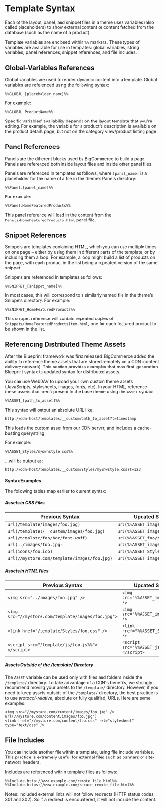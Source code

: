 # Template Syntax



Each of the layout, panel, and snippet files in a theme uses variables (also called placeholders) to show external content or content fetched from the database (such as the name of a product).

Template variables are enclosed within `%%` markers. These types of variables are available for use in templates: global variables, string variables, panel references, snippet references, and file includes.

## Global-Variables References 

Global variables are used to render dynamic content into a template. Global variables are referenced using the following syntax:

```
%%GLOBAL_[placeholder_name]%%
```

For example:

```
%%GLOBAL_ProductName%%
```

Specific variables' availability depends on the layout template that you're editing. For example, the variable for a product's description is available on the product details page, but not on the category view/product listing page.

## Panel References 

Panels are the different blocks used by BigCommerce to build a page. Panels are referenced both inside layout files and inside other panel files.

Panels are referenced in templates as follows, where `[panel_name]` is a placeholder for the name of a file in the theme’s Panels directory:


```
%%Panel.[panel_name]%%
```

For example:


```
%%Panel.HomeFeaturedProducts%%
```

This panel reference will load in the content from the `Panels/HomeFeaturedProducts.html` panel file.

## Snippet References 

Snippets are templates containing HTML, which you can use multiple times on one page – either by using them in different parts of the template, or by including them a loop. For example, a loop might build a list of products on the page, with each product in the list being a repeated version of the same snippet.

Snippets are referenced in templates as follows:

```
%%SNIPPET_[snippet_name]%%
```

In most cases, this will correspond to a similarly named file in the theme’s Snippets directory. For example:

```
%%SNIPPET_HomeFeaturedProducts%%
```

This snippet reference will contain repeated copies of `Snippets/HomeFeaturedProductsItem.html`, one for each featured product to be shown in the list.

## Referencing Distributed Theme Assets 

After the Blueprint framework was first released, BigCommerce added the ability to reference theme assets that are stored remotely on a CDN (content delivery network). This section provides examples that map first-generation Blueprint syntax to updated syntax for distributed assets.

You can use WebDAV to upload your own custom theme assets (JavaScripts, stylesheets, images, fonts, etc). In your HTML, reference these assets that aren’t present in the base theme using the `ASSET` syntax:

```
%%ASSET_[path_to_asset]%%
```

This syntax will output an absolute URL like: 

```
http://cdn-host/templates/__custom/path_to_asset?t=timestamp
```

This loads the custom asset from our CDN server, and includes a cache-busting querystring.

For example:

```
%%ASSET_Styles/myownstyle.css%%
```

...will be output as:

```
http://cdn-host/templates/__custom/Styles/myonwstyle.css?t=123
```

#### Syntax Examples 

The following tables map earlier to current syntax:

##### Assets in CSS Files 

| Previous Syntax | Updated Syntax (CDN) |
|--|-|
| `url(/template/images/foo.jpg)` | `url(%%ASSET_images/foo.jpg%%)` |
| `url(/templates/__custom/images/foo.jpg)` | `url(%%ASSET_images/foo.jpg%%)` |
| `url(/template/foo/bar/font.woff)` | `url(%%ASSET_foo/bar/font.woff%%)` |
| `url(../images/foo.jpg)` | `url(%%ASSET_images/foo.jpg%%)` |
| `url(icons/foo.ico)` | `url(%%ASSET_Styles/icons/foo.ico%%)` |
| `url(//mystore.com/template/images/foo.jpg)` | `url(%%ASSET_images/foo.jpg%%)` |

##### Assets in HTML Files 

| Previous Syntax | Updated Syntax (CDN) |
|-|-|
| `<img src="../images/foo.jpg" />` | `<img src="%%ASSET_images/foo.jpg%%" />` |
| `<img src="//mystore.com/template/images/foo.jpg">` | `<img src="%%ASSET_images/foo.jpg%%" />` |
| `<link href="/template/Styles/foo.css" />` | `<link href="%%ASSET_Styles/foo.css%%" />` |
| `<script src="/template/js/foo.js%%"></script>` | `<script src="%%ASSET_js/foo.js%%"></script>` |

##### Assets Outside of the /template/ Directory 

The `ASSET` variable can be used only with files and folders inside the `/template/` directory. To take advantage of a CDN's benefits, we strongly recommend moving your assets to the `/template/` directory. However, if you need to keep assets outside of the `/template/` directory, the best practice is to use _protocol-relative_, absolute or fully qualified, URLs. Here are some examples:

``` copy showLineNumbers
<img src="//mystore.com/content/images/foo.jpg" />
url(//mystore.com/content/images/foo.jpg")
<link href="//mystore.com/content/foo.css" rel="stylesheet" type="text/css" />
```

## File Includes 

You can include another file within a template, using file include variables. This practice is extremely useful for external files such as banners or site-network headers.

Includes are referenced within template files as follows:


```
%%Include.http://www.example.com/remote_file.html%%
%%Include.https://www.example.com/secure_remote_file.html%%
```

Notes: Included external links will not follow redirects (HTTP status codes 301 and 302). So if a redirect is encountered, it will not include the content.
